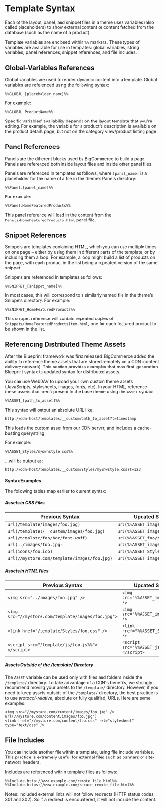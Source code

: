 # Template Syntax



Each of the layout, panel, and snippet files in a theme uses variables (also called placeholders) to show external content or content fetched from the database (such as the name of a product).

Template variables are enclosed within `%%` markers. These types of variables are available for use in templates: global variables, string variables, panel references, snippet references, and file includes.

## Global-Variables References 

Global variables are used to render dynamic content into a template. Global variables are referenced using the following syntax:

```
%%GLOBAL_[placeholder_name]%%
```

For example:

```
%%GLOBAL_ProductName%%
```

Specific variables' availability depends on the layout template that you're editing. For example, the variable for a product's description is available on the product details page, but not on the category view/product listing page.

## Panel References 

Panels are the different blocks used by BigCommerce to build a page. Panels are referenced both inside layout files and inside other panel files.

Panels are referenced in templates as follows, where `[panel_name]` is a placeholder for the name of a file in the theme’s Panels directory:


```
%%Panel.[panel_name]%%
```

For example:


```
%%Panel.HomeFeaturedProducts%%
```

This panel reference will load in the content from the `Panels/HomeFeaturedProducts.html` panel file.

## Snippet References 

Snippets are templates containing HTML, which you can use multiple times on one page – either by using them in different parts of the template, or by including them a loop. For example, a loop might build a list of products on the page, with each product in the list being a repeated version of the same snippet.

Snippets are referenced in templates as follows:

```
%%SNIPPET_[snippet_name]%%
```

In most cases, this will correspond to a similarly named file in the theme’s Snippets directory. For example:

```
%%SNIPPET_HomeFeaturedProducts%%
```

This snippet reference will contain repeated copies of `Snippets/HomeFeaturedProductsItem.html`, one for each featured product to be shown in the list.

## Referencing Distributed Theme Assets 

After the Blueprint framework was first released, BigCommerce added the ability to reference theme assets that are stored remotely on a CDN (content delivery network). This section provides examples that map first-generation Blueprint syntax to updated syntax for distributed assets.

You can use WebDAV to upload your own custom theme assets (JavaScripts, stylesheets, images, fonts, etc). In your HTML, reference these assets that aren’t present in the base theme using the `ASSET` syntax:

```
%%ASSET_[path_to_asset]%%
```

This syntax will output an absolute URL like: 

```
http://cdn-host/templates/__custom/path_to_asset?t=timestamp
```

This loads the custom asset from our CDN server, and includes a cache-busting querystring.

For example:

```
%%ASSET_Styles/myownstyle.css%%
```

...will be output as:

```
http://cdn-host/templates/__custom/Styles/myonwstyle.css?t=123
```

#### Syntax Examples 

The following tables map earlier to current syntax:

##### Assets in CSS Files 

| Previous Syntax | Updated Syntax (CDN) |
|--|-|
| `url(/template/images/foo.jpg)` | `url(%%ASSET_images/foo.jpg%%)` |
| `url(/templates/__custom/images/foo.jpg)` | `url(%%ASSET_images/foo.jpg%%)` |
| `url(/template/foo/bar/font.woff)` | `url(%%ASSET_foo/bar/font.woff%%)` |
| `url(../images/foo.jpg)` | `url(%%ASSET_images/foo.jpg%%)` |
| `url(icons/foo.ico)` | `url(%%ASSET_Styles/icons/foo.ico%%)` |
| `url(//mystore.com/template/images/foo.jpg)` | `url(%%ASSET_images/foo.jpg%%)` |

##### Assets in HTML Files 

| Previous Syntax | Updated Syntax (CDN) |
|-|-|
| `<img src="../images/foo.jpg" />` | `<img src="%%ASSET_images/foo.jpg%%" />` |
| `<img src="//mystore.com/template/images/foo.jpg">` | `<img src="%%ASSET_images/foo.jpg%%" />` |
| `<link href="/template/Styles/foo.css" />` | `<link href="%%ASSET_Styles/foo.css%%" />` |
| `<script src="/template/js/foo.js%%"></script>` | `<script src="%%ASSET_js/foo.js%%"></script>` |

##### Assets Outside of the /template/ Directory 

The `ASSET` variable can be used only with files and folders inside the `/template/` directory. To take advantage of a CDN's benefits, we strongly recommend moving your assets to the `/template/` directory. However, if you need to keep assets outside of the `/template/` directory, the best practice is to use _protocol-relative_, absolute or fully qualified, URLs. Here are some examples:

``` copy showLineNumbers
<img src="//mystore.com/content/images/foo.jpg" />
url(//mystore.com/content/images/foo.jpg")
<link href="//mystore.com/content/foo.css" rel="stylesheet" type="text/css" />
```

## File Includes 

You can include another file within a template, using file include variables. This practice is extremely useful for external files such as banners or site-network headers.

Includes are referenced within template files as follows:


```
%%Include.http://www.example.com/remote_file.html%%
%%Include.https://www.example.com/secure_remote_file.html%%
```

Notes: Included external links will not follow redirects (HTTP status codes 301 and 302). So if a redirect is encountered, it will not include the content.
